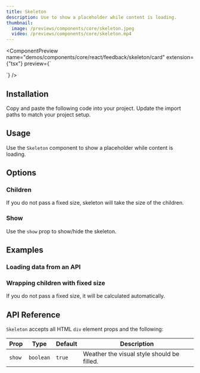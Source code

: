 ```yaml
---
title: Skeleton
description: Use to show a placeholder while content is loading.
thumbnail:
  image: /previews/components/core/skeleton.jpeg
  video: /previews/components/core/skeleton.mp4
---
```


<ComponentPreview
  name="demos/components/core/react/feedback/skeleton/card"
  extension={"tsx"}
  preview={`<Skeleton className="h-44 w-64" />
<div>
  <Skeleton className="size-10 rounded-full" />
  <div>
    <Skeleton className="h-4 w-44" />
    <Skeleton className="h-4 w-36" />
  </div>
</div>`}
/>

## Installation

<Steps>
  <Step>Copy and paste the following code into your project.</Step>
  <ComponentSource  name={["components/core/default/react/feedback/skeleton"]} extension={["tsx"]} />
  <Step>Update the import paths to match your project setup.</Step>
</Steps>

## Usage

Use the `Skeleton` component to show a placeholder while content is loading.

## Options

### Children

If you do not pass a fixed size, skeleton will take the size of the children.

<ComponentPreview name="demos/components/core/react/feedback/skeleton/children" />

### Show

Use the `show` prop to show/hide the skeleton.

<ComponentPreview name="demos/components/core/react/feedback/skeleton/show" />

## Examples

### Loading data from an API

<ComponentPreview name="demos/components/core/react/feedback/skeleton/api-simulation" />

### Wrapping children with fixed size

If you do not pass a fixed size, it will be calculated automatically.

<ComponentPreview name="demos/components/core/react/feedback/skeleton/fixed-size-children" />

## API Reference

`Skeleton` accepts all HTML `div` element props and the following:

| Prop   | Type      | Default | Description                                |
| ------ | --------- | ------- | ------------------------------------------ |
| `show` | `boolean` | `true`  | Weather the visual style should be filled. |